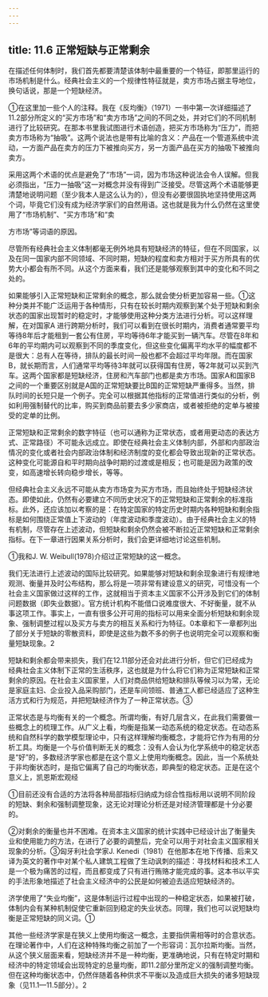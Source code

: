 ```yaml
---
---
---
```

title: 11.6 正常短缺与正常剩余
---



在描述任何体制时，我们首先都要清楚该体制中最重要的一个特征，即那里运行的市场机制是什么。经典社会主义的一个规律性特征就是，卖方市场占据主导地位，换句话说，那是一个短缺经济。

①在这里加一些个人的注释。我在《反均衡》（1971）一书中第一次详细描述了11.2部分所定义的“买方市场”和“卖方市场”之间的不同之处，并对它们的不同机制进行了比较研究。在那本书里我试图进行术语创造，把买方市场称为“压力”，而把卖方市场称为“抽吸”。这两个说法也是带有比喻的含义：产品在一个管道系统中流动，一方面产品在卖方的压力下被推向买方，另一方面产品在买方的抽吸下被推向卖方。

采用这两个术语的优点是避免了“市场”一词，因为市场这种说法会令人误解。但我必须指出，“压力一抽吸”这一对概念并没有得到广泛接受。尽管这两个术语能够更清楚地说明问题（至少我本人是这么认为的），但没有必要很固执地坚持使用这两个词，毕竟它们没有成为经济学家们的自然用语。这也就是我为什么仍然在这里使用了“市场机制”、“买方市场”和“卖

方市场”等词语的原因。



尽管所有经典社会主义体制都毫无例外地具有短缺经济的特征，但在不同国家，以及在同一国家内部不同领域、不同时期，短缺的程度和卖方相对于买方所具有的优势大小都会有所不同。从这个方面来看，我们还是能够观察到其中的变化和不同之处的。

如果能够引入正常短缺和正常剩余的概念，那么就会使分析更加容易一些。①这种分类并不能广泛运用于各种情形，只有在较长时期内观察到某个处于短缺和剩余状态的国家出现暂时的稳定时，才能够使用这种分类方法进行分析。可以这样理解，在对国家A 进行跨期分析时，我们可以看到在很长时期内，消费者通常要平均等待8年后才能租到一套公有住房，平均等待6年才能买到一辆汽车。尽管在8年和6年的平均期内可以观察到不同的季度变化，但这些变化偏离平均水平的幅度都不是很大：总有人在等待，排队的最长时间一般也都不会超过平均年限。而在国家B，就长期而言，人们通常平均等待3年就可以获得国有住房，等2年就可以买到汽车。这两个国家都是短缺经济，住房和汽车部门也都是卖方市场。国家A和国家B之间的一个重要区别就是A国的正常短缺要比B国的正常短缺严重得多。当然，排队时间的长短只是一个例子。完全可以根据其他指标的正常值进行类似的分析，例如利用强制替代的比率，购买到商品前要去多少家商店，或者被拒绝的定单与被接受的定单的比例。

正常短缺和正常剩余的数字特征（也可以通称为正常状态，或者用更动态的表达方式、正常路径）不可能永远成立。即使在经典社会主义体制内部，外部和内部政治情况的变化或者社会内部政治体制和经济制度的变化都会导致出现新的正常状态。这种变化可能源自和平时期向战争时期的过渡或是相反；也可能是因为政策的改变，如高速增长转向稳步增长，等等。

但经典社会主义永远不可能从卖方市场变为买方市场，而且始终处于短缺经济状态。即使如此，仍然有必要建立不同历史状况下的正常短缺和正常剩余的标准指标。此外，还应该加以考察的是：在特定国家的特定历史时期内各种短缺和剩余指标是如何围绕正常值上下波动的（年度波动和季度波动）。由于经典社会主义的特有机制，尽管存在上述波动，但短缺和剩余仍然会被不断拉近正常短缺和正常剩余指标。在下一章进行因果关系分析时，我们会更详细地讨论这些机制。

①我和J. W. Weibull(1978)介绍过正常短缺的这一概念。

我们无法进行上述波动的国际比较研究。如果能够对短缺和剩余现象进行有规律地观测、衡量并及时公布结构，那么将是一项非常有建设意义的研究，可惜没有一个社会主义国家做过这样的工作，这就相当于资本主义国家不公开涉及到它们的体制问题数据（即失业数据）。官方统计机构不能借口说难度很大、不好衡量，就不从事这项工作。事实上，一直有很多公开可用的指标可以用来全面分析短缺和剩余现象、强制调整过程以及买方与卖方的相互关系和行为特征。0本章和下一章都列出了部分关于短缺的零散资料，即使是这些为数不多的例子也说明完全可以观察和衡量短缺现象。2

短缺和剩余都会带来损失，我们在12.11部分还会对此进行分析，但它们已经成为经典社会主义体制下正常的生活秩序，这也就是为什么将它们称为正常短缺和正常剩余的原因。在社会主义国家里，人们对商品供给短缺和排队等候习以为常，无论是家庭主妇、企业投入品采购部门，还是车间领班、普通工人都已经适应了这种生活方式和行为规范，并把短缺经济作为了一种正常状态。③

正常状态是与均衡有关的一个概念。所谓均衡，有好几层含义，在此我们需要做一些概念上的梳理工作。从广义上看，均衡是指某一动态系统的稳定状态。在动态系统和自然科学的数学模型理论中，只有这样理解均衡概念，才能将它作为有用的分析工具。均衡是一个与价值判断无关的概念：没有人会认为化学系统中的稳定状态是“好”的，多数经济学家也都是在这个意义上使用均衡概念。因此，当一个系统处于非均衡状态时，是指它偏离了自己的均衡状态，即典型的稳定状态。正是在这个意义上，凯恩斯宏观经

①目前还没有合适的方法将各种局部指标归纳成为综合性指标用以说明不同阶段的短缺、剩余和强制调整现象，这无论对理论分析还是对经济管理都是十分必要的。

②对剩余的衡量也并不困难。在资本主义国家的统计实践中已经设计出了衡量失业和使用能力的方法，在进行了必要的调整后，完全可以用于对社会主义国家相关现象的分析。③匈牙利社会学家J. Kenedi（1981）在他那本在地下传播、后来又译为英文的著作中对某个私人建筑工程做了生动讽刺的描述：寻找材料和技术工人是一个极为痛苦的过程，而且都变成了只有进行贿赂才能完成的事。这本书以平实的手法形象地描述了社会主义经济中的公民是如何被迫去适应短缺经济的。


济学使用了“失业均衡”，这是体制运行过程中出现的一种稳定状态，如果被打破，体制内会有某种机制促使它重新回到稳定的失业状态。同理，我们也可以说短缺均衡是正常短缺的同义词。①

其他一些经济学家是在狭义上使用均衡这一概念，主要指供需相等时的合意状态。在理论著作中，人们在这种特殊均衡之前加了一个形容词：瓦尔拉斯均衡。当然，从这个狭义层面来看，短缺经济并不是一种均衡，更准确地说，只有在特定时期和经济中的特定领域会出现特定的总量均衡，即11.2部分里所定义的强制调整均衡。但在这种均衡状态中，仍然伴随着各种供求不平衡以及造成巨大损失的诸多短缺现象（见11.1—11.5部分）。2
